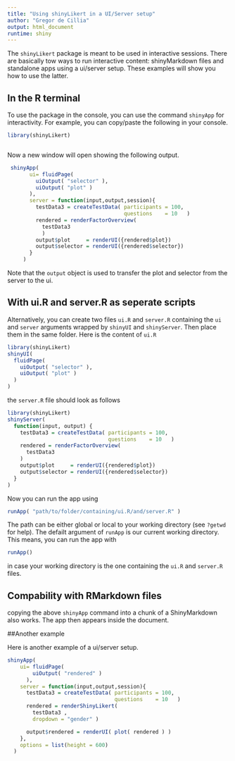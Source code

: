 ```yaml
---
title: "Using shinyLikert in a UI/Server setup"
author: "Gregor de Cillia"
output: html_document
runtime: shiny
---
```


The `shinyLikert` package is meant to be used in interactive sessions. There are basically tow ways to run interactive content: shinyMarkdown files and standalone apps using a ui/server setup. These examples will show you how to use the latter.

## In the R terminal

To use the package in the console, you can use the command `shinyApp` for interactivity. For example, you can copy/paste the following in your console.

```r
library(shinyLikert)
```

```r
```

Now a new window will open showing the following output.

```r
 shinyApp(
       ui= fluidPage(
         uiOutput( "selector" ),
         uiOutput( "plot" )
       ),
       server = function(input,output,session){
         testData3 = createTestData( participants = 100,
                                     questions    = 10   )
         rendered = renderFactorOverview(
           testData3
           )
         output$plot     = renderUI({rendered$plot})
         output$selector = renderUI({rendered$selector})
       }
     )
```

Note that the `output` object is used to transfer the plot and selector from the server to the ui.

## With ui.R and server.R as seperate scripts

Alternatively, you can create two files `ui.R` and `server.R` containing the `ui` and `server` arguments wrapped by `shinyUI` and `shinyServer`. Then place them in the same folder. Here is the content of `ui.R`

```r
library(shinyLikert)
shinyUI( 
  fluidPage(
    uiOutput( "selector" ),
    uiOutput( "plot" )
  )
)
```

the `server.R` file should look as follows

```r
library(shinyLikert)
shinyServer(
  function(input, output) {
    testData3 = createTestData( participants = 100,
                                questions    = 10   )
    rendered = renderFactorOverview(
      testData3
    )
    output$plot     = renderUI({rendered$plot})
    output$selector = renderUI({rendered$selector})
  }
)  

```

Now you can run the app using

```r
runApp( "path/to/folder/containing/ui.R/and/server.R" )
```

The path can be either global or local to your working directory (see `?getwd` for help). The defailt argument of `runApp` is our current working directory. This means, you can run the app with

```r
runApp()
```

in case your working directory is the one containing the `ui.R` and `server.R` files.

## Compability with RMarkdown files

copying the above `shinyApp` command into a chunk of a ShinyMarkdown also works. The app then appears inside the document.

##Another example

Here is another example of a ui/server setup.

```r
shinyApp(
    ui= fluidPage(
        uiOutput( "rendered" )
      ),
    server = function(input,output,session){
      testData3 = createTestData( participants = 100, 
                                  questions    = 10   )
      rendered = renderShinyLikert( 
        testData3 ,
        dropdown = "gender" )

      output$rendered = renderUI( plot( rendered ) )
    },
    options = list(height = 600)
  )
```

